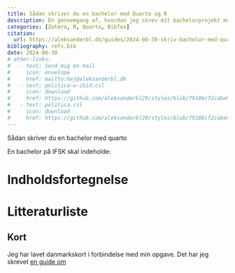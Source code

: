 ```yaml
---
title: Sådan skriver du en bachelor med Quarto og R
description: En gennemgang af, hvordan jeg skrev mit bachelorprojekt med Quarto, R og Zotero
categories: [Zotero, R, Quarto, BibTex]
citation:
  url: https://aleksanderbl.dk/guides/2024-06-30-skriv-bachelor-med-quarto
bibliography: refs.bib
date: 2024-06-30
# other-links:
#   - text: Send mig en mail
#     icon: envelope
#     href: mailto:hej@aleksanderbl.dk
#   - text: politica-w-ibid.csl
#     icon: download
#     href: https://github.com/aleksanderbl29/styles/blob/79186cf2cabe963d9863438be4efaf5b5ac41131/politica-w-ibid.csl
#   - text: politica.csl
#     icon: download
#     href: https://github.com/aleksanderbl29/styles/blob/79186cf2cabe963d9863438be4efaf5b5ac41131/politica.csl
---
```


Sådan skriver du en bachelor med quarto

En bachelor på IFSK skal indeholde:

# Indholdsfortegnelse

# Litteraturliste

## Kort

Jeg har lavet danmarkskort i forbindelse med min opgave. Det har jeg skrevet [en guide om](../2024-05-19-danmarkskort-i-r/index.qmd)